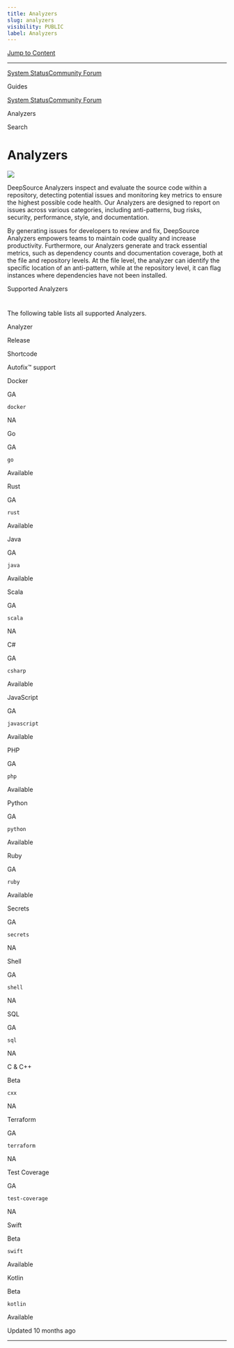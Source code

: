 ```yaml
---
title: Analyzers
slug: analyzers
visibility: PUBLIC
label: Analyzers
---
```


[Jump to Content](#content)

---

[System Status](https://deepsourcestatus.com/)[Community Forum](https://discuss.deepsource.com/)

Guides

[System Status](https://deepsourcestatus.com/)[Community Forum](https://discuss.deepsource.com/)

Analyzers

Search

# Analyzers

![](https://files.readme.io/f2f9f7e-small-Analyzers.png)

DeepSource Analyzers inspect and evaluate the source code within a repository, detecting potential issues and monitoring key metrics to ensure the highest possible code health. Our Analyzers are designed to report on issues across various categories, including anti-patterns, bug risks, security, performance, style, and documentation.

By generating issues for developers to review and fix, DeepSource Analyzers empowers teams to maintain code quality and increase productivity. Furthermore, our Analyzers generate and track essential metrics, such as dependency counts and documentation coverage, both at the file and repository levels. At the file level, the analyzer can identify the specific location of an anti-pattern, while at the repository level, it can flag instances where dependencies have not been installed.

Supported Analyzers

# [](#supported-analyzers)

The following table lists all supported Analyzers.

Analyzer

Release

Shortcode

Autofix™ support

Docker

GA

`docker`

NA

Go

GA

`go`

Available

Rust

GA

`rust`

Available

Java

GA

`java`

Available

Scala

GA

`scala`

NA

C#

GA

`csharp`

Available

JavaScript

GA

`javascript`

Available

PHP

GA

`php`

Available

Python

GA

`python`

Available

Ruby

GA

`ruby`

Available

Secrets

GA

`secrets`

NA

Shell

GA

`shell`

NA

SQL

GA

`sql`

NA

C & C++

Beta

`cxx`

NA

Terraform

GA

`terraform`

NA

Test Coverage

GA

`test-coverage`

NA

Swift

Beta

`swift`

Available

Kotlin

Beta

`kotlin`

Available

Updated 10 months ago

---
